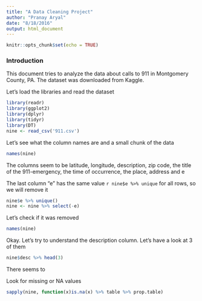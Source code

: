 ```yaml
---
title: "A Data Cleaning Project"
author: "Pranay Aryal"
date: "8/18/2016"
output: html_document
---
```


```r
knitr::opts_chunk$set(echo = TRUE)
```

### Introduction
This document tries to analyze the data about calls to 911 in Montgomery County, PA. The dataset was downloaded from Kaggle.

Let's load the libraries and read the dataset
```r
library(readr)
library(ggplot2)
library(dplyr)
library(tidyr)
library(DT)
nine <- read_csv('911.csv')
```

Let's see what the column names are and a small chunk of the data
```r
names(nine)
```
The columns seem to be latitude, longitude, description, zip code, the title of the 911-emergency, the time of occurrence, the place, address and e

The last column "e" has the same value `r nine$e %>% unique` for all rows, so we will remove it
```r
nine$e %>% unique()
nine <- nine %>% select(-e)
```

Let's check if it was removed
```r
names(nine)
```

Okay. Let's try to understand the description column. Let's have a look at 3 of them
```r
nine$desc %>% head(3)
```
There seems to 

Look for missing or NA values
```r
sapply(nine, function(x)is.na(x) %>% table %>% prop.table)
```